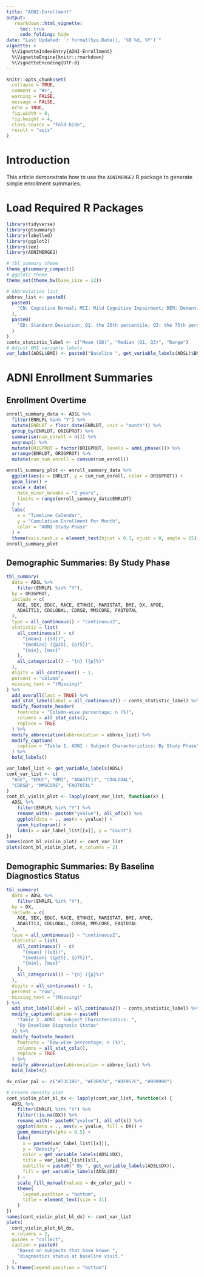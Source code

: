 ```yaml
---
title: "ADNI-Enrollment"
output: 
   rmarkdown::html_vignette:
     toc: true
     code_folding: hide
date: "Last Updated: `r format(Sys.Date(), '%B %d, %Y')`"
vignette: >
  %\VignetteIndexEntry{ADNI-Enrollment}
  %\VignetteEngine{knitr::rmarkdown}
  %\VignetteEncoding{UTF-8}
---
```


```r
knitr::opts_chunk$set(
  collapse = TRUE,
  comment = "#>",
  warning = FALSE,
  message = FALSE,
  echo = TRUE,
  fig.width = 8,
  fig.height = 4,
  class.source = "fold-hide",
  result = "asis"
)
```

# Introduction

This article demonstrate how to use the `ADNIMERGE2` R package to generate simple enrollment summaries.

# Load Required R Packages

```r
library(tidyverse)
library(gtsummary)
library(labelled)
library(ggplot2)
library(see)
library(ADNIMERGE2)
```

```r
# tbl_summary theme
theme_gtsummary_compact()
# ggplot2 theme
theme_set(theme_bw(base_size = 12))
```

```r
# Abbreviation list
abbrev_list <- paste0(
  paste0(
    "CN: Cognitive Normal; MCI: Mild Cognitive Impairment; DEM: Dementia; "
  ),
  paste0(
    "SD: Standard Deviation; Q1: the 25th percentile; Q3: the 75th percentile"
  )
)
conts_statistic_label <- c("Mean (SD)", "Median (Q1, Q3)", "Range")
# Adjust BMI variable labels
var_label(ADSL$BMI) <- paste0("Baseline ", get_variable_labels(ADSL)$BMI)
```

# ADNI Enrollment Summaries

## Enrollment Overtime

```r
enroll_summary_data <- ADSL %>%
  filter(ENRLFL %in% "Y") %>%
  mutate(ENRLDT = floor_date(ENRLDT, unit = "month")) %>%
  group_by(ENRLDT, ORIGPROT) %>%
  summarise(num_enroll = n()) %>%
  ungroup() %>%
  mutate(ORIGPROT = factor(ORIGPROT, levels = adni_phase())) %>%
  arrange(ENRLDT, ORIGPROT) %>%
  mutate(cum_num_enroll = cumsum(num_enroll))

enroll_summary_plot <- enroll_summary_data %>%
  ggplot(aes(x = ENRLDT, y = cum_num_enroll, color = ORIGPROT)) +
  geom_line() +
  scale_x_date(
    date_minor_breaks = "2 years",
    limits = range(enroll_summary_data$ENRLDT)
  ) +
  labs(
    x = "Timeline Calendar",
    y = "Cumulative Enrollment Per Month",
    color = "ADNI Study Phase"
  ) +
  theme(axis.text.x = element_text(hjust = 0.3, vjust = 0, angle = 15))
enroll_summary_plot
```

## Demographic Summaries: By Study Phase

```r
tbl_summary(
  data = ADSL %>%
    filter(ENRLFL %in% "Y"),
  by = ORIGPROT,
  include = c(
    AGE, SEX, EDUC, RACE, ETHNIC, MARISTAT, BMI, DX, APOE,
    ADASTT13, CDGLOBAL, CDRSB, MMSCORE, FAQTOTAL
  ),
  type = all_continuous() ~ "continuous2",
  statistic = list(
    all_continuous() ~ c(
      "{mean} ({sd})",
      "{median} ({p25}, {p75})",
      "{min}, {max}"
    ),
    all_categorical() ~ "{n} ({p}%)"
  ),
  digits = all_continuous() ~ 1,
  percent = "column",
  missing_text = "(Missing)"
) %>%
  add_overall(last = TRUE) %>%
  add_stat_label(label = all_continuous2() ~ conts_statistic_label) %>%
  modify_footnote_header(
    footnote = "Column-wise percentage; n (%)",
    columns = all_stat_cols(),
    replace = TRUE
  ) %>%
  modify_abbreviation(abbreviation = abbrev_list) %>%
  modify_caption(
    caption = "Table 1. ADNI - Subject Characteristics: By Study Phase"
  ) %>%
  bold_labels()
```

```r
var_label_list <- get_variable_labels(ADSL)
cont_var_list <- c(
  "AGE", "EDUC", "BMI", "ADASTT13", "CDGLOBAL",
  "CDRSB", "MMSCORE", "FAQTOTAL"
)
cont_bl_violin_plot <- lapply(cont_var_list, function(x) {
  ADSL %>%
    filter(ENRLFL %in% "Y") %>%
    rename_with(~ paste0("yvalue"), all_of(x)) %>%
    ggplot(data = ., aes(x = yvalue)) +
    geom_histogram() +
    labs(x = var_label_list[[x]], y = "Count")
})
names(cont_bl_violin_plot) <- cont_var_list
plots(cont_bl_violin_plot, n_columns = 2)
``` 

## Demographic Summaries: By Baseline Diagnostics Status

```r
tbl_summary(
  data = ADSL %>%
    filter(ENRLFL %in% "Y"),
  by = DX,
  include = c(
    AGE, SEX, EDUC, RACE, ETHNIC, MARISTAT, BMI, APOE,
    ADASTT13, CDGLOBAL, CDRSB, MMSCORE, FAQTOTAL
  ),
  type = all_continuous() ~ "continuous2",
  statistic = list(
    all_continuous() ~ c(
      "{mean} ({sd})",
      "{median} ({p25}, {p75})",
      "{min}, {max}"
    ),
    all_categorical() ~ "{n} ({p}%)"
  ),
  digits = all_continuous() ~ 1,
  percent = "row",
  missing_text = "(Missing)"
) %>%
  add_stat_label(label = all_continuous2() ~ conts_statistic_label) %>%
  modify_caption(caption = paste0(
    "Table 2. ADNI - Subject Characteristics: ",
    "By Baseline Diagnosis Status"
  )) %>%
  modify_footnote_header(
    footnote = "Row-wise percentage; n (%)",
    columns = all_stat_cols(),
    replace = TRUE
  ) %>%
  modify_abbreviation(abbreviation = abbrev_list) %>%
  bold_labels()
```

```r
dx_color_pal <- c("#73C186", "#F2B974", "#DF957C", "#999999")

# Create density plot
cont_violin_plot_bl_dx <- lapply(cont_var_list, function(x) {
  ADSL %>%
    filter(ENRLFL %in% "Y") %>%
    filter(!is.na(DX)) %>%
    rename_with(~ paste0("yvalue"), all_of(x)) %>%
    ggplot(data = ., aes(x = yvalue, fill = DX)) +
    geom_density(alpha = 0.5) +
    labs(
      x = paste0(var_label_list[[x]]),
      y = "Density",
      color = get_variable_labels(ADSL$DX),
      title = var_label_list[[x]],
      subtitle = paste0(" By ", get_variable_labels(ADSL$DX)),
      fill = get_variable_labels(ADSL$DX)
    ) +
    scale_fill_manual(values = dx_color_pal) +
    theme(
      legend.position = "bottom",
      title = element_text(size = 11)
    )
})
names(cont_violin_plot_bl_dx) <- cont_var_list
plots(
  cont_violin_plot_bl_dx,
  n_columns = 2,
  guides = "collect",
  caption = paste0(
    "Based on subjects that have known ",
    "diagnostics status at baseline visit."
  ),
) & theme(legend.position = "bottom")
``` 
